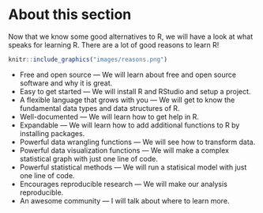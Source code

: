 # About this section {.unnumbered}

Now that we know some good alternatives to R, we will have a look at what speaks for
learning R. There are a lot of good reasons to learn R!

```r
knitr::include_graphics("images/reasons.png")
```

-   Free and open source --- We will learn about free and open source software and why it
    is great.
-   Easy to get started --- We will install R and RStudio and setup a project.
-   A flexible language that grows with you --- We will get to know the fundamental data
    types and data structures of R.
-   Well-documented --- We will learn how to get help in R.
-   Expandable --- We will learn how to add additional functions to R by installing
    packages.
-   Powerful data wrangling functions --- We will see how to transform data.
-   Powerful data visualization functions --- We will make a complex statistical graph
    with just one line of code.
-   Powerful statistical methods --- We will run a statisical model with just one line of
    code.
-   Encourages reproducible research --- We will make our analysis reproducible.
-   An awesome community --- I will talk about where to learn more.
